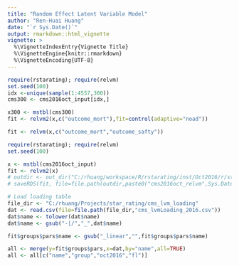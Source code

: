 ```yaml
---
title: "Random Effect Latent Variable Model"
author: "Ren-Huai Huang"
date: "`r Sys.Date()`"
output: rmarkdown::html_vignette
vignette: >
  %\VignetteIndexEntry{Vignette Title}
  %\VignetteEngine{knitr::rmarkdown}
  %\VignetteEncoding{UTF-8}
---
```



```r
require(rstarating); require(relvm)
set.seed(100)
idx <-unique(sample(1:4557,300))
cms300 <- cms2016oct_input[idx,]

x300 <- mstbl(cms300)
fit <- relvm2(x,c("outcome_mort"),fit=control(adaptive="noad"))
```


```r
fit <- relvm(x,c("outcome_mort","outcome_safty"))
```

```r
require(rstarating); require(relvm)
set.seed(100)

x <- mstbl(cms2016oct_input)
fit <- relvm2(x)
# outdir <- out_dir("C:/rhuang/workspace/R/rstarating/inst/Oct2016/r/stage2_out\\out8")
# saveRDS(fit, file=file.path(outdir,paste0("cms2016oct_relvm",Sys.Date(),".rds")))

# Load loading table
file_dir <- "C:/rhuang/Projects/star_rating/cms_lvm_loading"
dat <- read.csv(file=file.path(file_dir,"cms_lvmLoading_2016.csv"))
dat$name <- tolower(dat$name)
dat$name <- gsub("-|/","_",dat$name)

fit$groups$pars$name <- gsub("_linear","",fit$groups$pars$name)

all <- merge(y=fit$groups$pars,x=dat,by="name",all=TRUE)
all <- all[c("name","group","oct2016","fl")]
```

